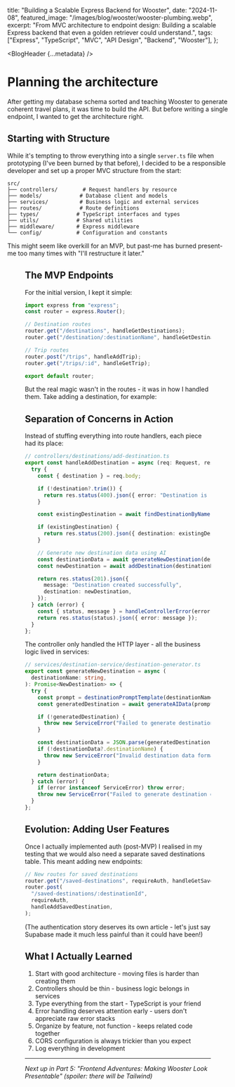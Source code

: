 
  title: "Building a Scalable Express Backend for Wooster",
  date: "2024-11-08",
  featured_image: "/images/blog/wooster/wooster-plumbing.webp",
  excerpt:
    "From MVC architecture to endpoint design: Building a scalable Express backend that even a golden retriever could understand.",
  tags: ["Express", "TypeScript", "MVC", "API Design", "Backend", "Wooster"],
};

<BlogHeader {...metadata} />

# Planning the architecture

After getting my database schema sorted and teaching Wooster to generate coherent travel plans, it was time to build the API. But before writing a single endpoint, I wanted to get the architecture right.

## Starting with Structure

While it's tempting to throw everything into a single `server.ts` file when prototyping (I've been burned by that before), I decided to be a responsible developer and set up a proper MVC structure from the start:

```
src/
├── controllers/        # Request handlers by resource
├── models/            # Database client and models
├── services/          # Business logic and external services
├── routes/            # Route definitions
├── types/            # TypeScript interfaces and types
├── utils/            # Shared utilities
├── middleware/       # Express middleware
└── config/           # Configuration and constants
```

This might seem like overkill for an MVP, but past-me has burned present-me too many times with "I'll restructure it later."

<Figure
  src="/images/blog/wooster/wooster-filing.webp"
  alt="A golden retriever organizing folders"
  title="Wooster helping me organize the codebase (artist's impression)"
/>

## The MVP Endpoints

For the initial version, I kept it simple:

```typescript
import express from "express";
const router = express.Router();

// Destination routes
router.get("/destinations", handleGetDestinations);
router.get("/destination/:destinationName", handleGetDestinationByName);

// Trip routes
router.post("/trips", handleAddTrip);
router.get("/trips/:id", handleGetTrip);

export default router;
```

But the real magic wasn't in the routes - it was in how I handled them. Take adding a destination, for example:

## Separation of Concerns in Action

Instead of stuffing everything into route handlers, each piece had its place:

```typescript
// controllers/destinations/add-destination.ts
export const handleAddDestination = async (req: Request, res: Response) => {
  try {
    const { destination } = req.body;

    if (!destination?.trim()) {
      return res.status(400).json({ error: "Destination is required" });
    }

    const existingDestination = await findDestinationByName(destination);

    if (existingDestination) {
      return res.status(200).json({ destination: existingDestination });
    }

    // Generate new destination data using AI
    const destinationData = await generateNewDestination(destination);
    const newDestination = await addDestination(destinationData);

    return res.status(201).json({
      message: "Destination created successfully",
      destination: newDestination,
    });
  } catch (error) {
    const { status, message } = handleControllerError(error);
    return res.status(status).json({ error: message });
  }
};
```

The controller only handled the HTTP layer - all the business logic lived in services:

```typescript
// services/destination-service/destination-generator.ts
export const generateNewDestination = async (
  destinationName: string,
): Promise<NewDestination> => {
  try {
    const prompt = destinationPromptTemplate(destinationName);
    const generatedDestination = await generateAIData(prompt);

    if (!generatedDestination) {
      throw new ServiceError("Failed to generate destination data", 500);
    }

    const destinationData = JSON.parse(generatedDestination);
    if (!destinationData?.destinationName) {
      throw new ServiceError("Invalid destination data format", 500);
    }

    return destinationData;
  } catch (error) {
    if (error instanceof ServiceError) throw error;
    throw new ServiceError("Failed to generate destination data", 500);
  }
};
```

## Evolution: Adding User Features

Once I actually implemented auth (post-MVP) I realised in my testing that we would also need a separate saved destinations table. This meant adding new endpoints:

```typescript
// New routes for saved destinations
router.get("/saved-destinations", requireAuth, handleGetSavedDestinations);
router.post(
  "/saved-destinations/:destinationId",
  requireAuth,
  handleAddSavedDestination,
);
```

(The authentication story deserves its own article - let's just say Supabase made it much less painful than it could have been!)

## What I Actually Learned

1. Start with good architecture - moving files is harder than creating them
2. Controllers should be thin - business logic belongs in services
3. Type everything from the start - TypeScript is your friend
4. Error handling deserves attention early - users don't appreciate raw error stacks
5. Organize by feature, not function - keeps related code together
6. CORS configuration is always trickier than you expect
7. Log everything in development

---

<em>
  Next up in Part 5: "Frontend Adventures: Making Wooster Look Presentable"
  (spoiler: there will be Tailwind)
</em>
